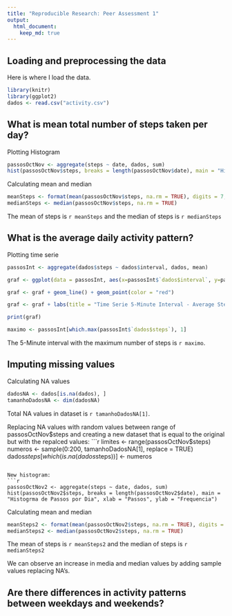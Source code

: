 ```yaml
---
title: "Reproducible Research: Peer Assessment 1"
output: 
  html_document:
    keep_md: true
---
```


## Loading and preprocessing the data
Here is where I load the data.
```r
library(knitr)
library(ggplot2)
dados <- read.csv("activity.csv")
```

## What is mean total number of steps taken per day?
Plotting Histogram  
```r
passosOctNov <- aggregate(steps ~ date, dados, sum)
hist(passosOctNov$steps, breaks = length(passosOctNov$date), main = "Histogrma de Passos por Dia", xlab = "Passos", ylab = "Frequencia")
```

Calculating mean and median
```r
meanSteps <- format(mean(passosOctNov$steps, na.rm = TRUE), digits = 7, nsmall = 2)
medianSteps <- median(passosOctNov$steps, na.rm = TRUE)
```
The mean of steps is `r meanSteps` and the median of steps is `r medianSteps` 


## What is the average daily activity pattern?
Plotting time serie
```r
passosInt <- aggregate(dados$steps ~ dados$interval, dados, mean)

graf <- ggplot(data = passosInt, aes(x=passosInt$`dados$interval`, y=passosInt$`dados$steps`))

graf <- graf + geom_line() + geom_point(color = "red")

graf <- graf + labs(title = "Time Serie 5-Minute Interval - Average Steps", x = "Interval" , y = "Average Steps")

print(graf)
```

```r
maximo <- passosInt[which.max(passosInt$`dados$steps`), 1]
```

The 5-Minute interval with the maximum number of steps is `r maximo `.


## Imputing missing values
Calculating NA values
```r
dadosNA <- dados[is.na(dados), ]
tamanhoDadosNA <- dim(dadosNA)
```
Total NA values in dataset is `r tamanhoDadosNA[1]`.

Replacing NA values with random values between range of passosOctNov$steps and creating a new dataset that is equal to the original but with the repalced values:
```r
limites <- range(passosOctNov$steps)
numeros <- sample(0:200, tamanhoDadosNA[1], replace = TRUE)
dados$steps[which(is.na(dados$steps))] <- numeros
```

New histogram:
```r
passosOctNov2 <- aggregate(steps ~ date, dados, sum)
hist(passosOctNov2$steps, breaks = length(passosOctNov2$date), main = "Histogrma de Passos por Dia", xlab = "Passos", ylab = "Frequencia")
```

Calculating mean and median
```r
meanSteps2 <- format(mean(passosOctNov2$steps, na.rm = TRUE), digits = 7, nsmall = 2)
medianSteps2 <- median(passosOctNov2$steps, na.rm = TRUE)
```
The mean of steps is `r meanSteps2` and the median of steps is `r medianSteps2`

We can observe an increase in media and median values by adding sample values replacing NA's.

## Are there differences in activity patterns between weekdays and weekends?
